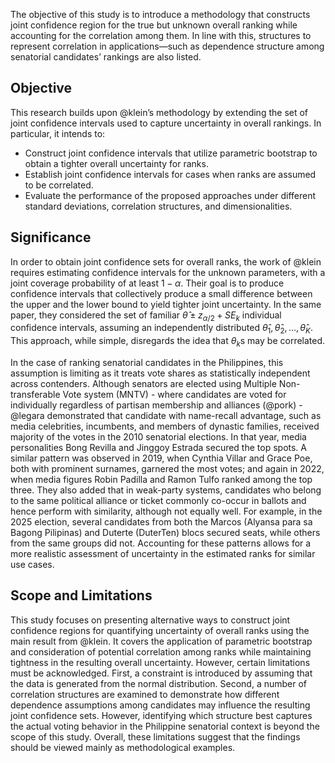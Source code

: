 The objective of this study is to introduce a methodology that constructs joint confidence region for the true but unknown overall ranking while accounting for the correlation among them. In line with this, structures to represent correlation in applications—such as dependence structure among senatorial candidates' rankings are also listed.

## Objective

This research builds upon @klein's methodology by extending the set of joint confidence intervals used to capture uncertainty in overall rankings. In particular, it intends to:

- Construct joint confidence intervals that utilize parametric bootstrap to obtain a tighter overall uncertainty for ranks.
- Establish joint confidence intervals for cases when ranks are assumed to be correlated.
- Evaluate the performance of the proposed approaches under different standard deviations, correlation structures, and dimensionalities.

## Significance

In order to obtain joint confidence sets for overall ranks, the work of @klein requires estimating confidence intervals for the unknown parameters, with a joint coverage probability of at least $1-\alpha$. Their goal is to produce confidence intervals that collectively produce a small difference between the upper and the lower bound to yield tighter joint uncertainty. In the same paper, they considered the set of familiar $\hat{\theta} \pm z_{\alpha/2}+SE_k$ individual confidence intervals, assuming an independently distributed $\hat{\theta}_1, \hat{\theta}_2, \dots, \hat{\theta}_K$. This approach, while simple, disregards the idea that $\theta_k$s may be correlated. 

In the case of ranking senatorial candidates in the Philippines, this assumption is limiting as it treats vote shares as statistically independent across contenders. Although senators are elected using Multiple Non-transferable Vote system (MNTV) - where candidates are voted for individually regardless of partisan membership and alliances (@pork) - @legara demonstrated that candidate with name-recall advantage, such as media celebrities, incumbents, and members of dynastic families, received majority of the votes in the 2010 senatorial elections. In that year, media personalities Bong Revilla and Jinggoy Estrada secured the top spots. A similar pattern was observed in 2019, when Cynthia Villar and Grace Poe, both with prominent surnames, garnered the most votes; and again in 2022, when media figures Robin Padilla and Ramon Tulfo ranked among the top three. They also added that in weak-party systems, candidates who belong to the same political alliance or ticket commonly co-occur in ballots and hence perform with similarity, although not equally well. For example, in the 2025 election, several candidates from both the Marcos (Alyansa para sa Bagong Pilipinas) and Duterte (DuterTen) blocs secured seats, while others from the same groups did not. Accounting for these patterns allows for a more realistic assessment of uncertainty in the estimated ranks for similar use cases.

## Scope and Limitations

This study focuses on presenting alternative ways to construct joint confidence regions for quantifying uncertainty of overall ranks using the main result from @klein. It covers the application of parametric bootstrap and consideration of potential correlation among ranks while maintaining tightness in the resulting overall uncertainty. However, certain limitations must be acknowledged. First, a constraint is introduced by assuming that the data is generated from the normal distribution. Second, a number of correlation structures are examined to demonstrate how different dependence assumptions among candidates may influence the resulting joint confidence sets. However, identifying which structure best captures the actual voting behavior in the Philippine senatorial context is beyond the scope of this study. Overall, these limitations suggest that the findings should be viewed mainly as methodological examples.
 
